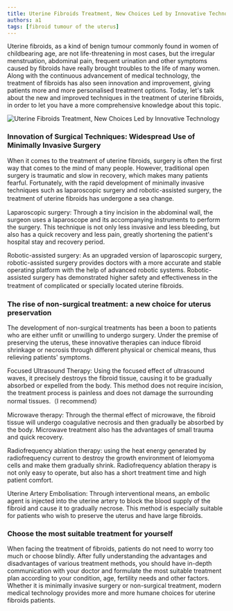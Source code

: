 ```yaml
---
title: Uterine Fibroids Treatment, New Choices Led by Innovative Technology
authors: a1
tags: [fibroid tumour of the uterus]
---
```




Uterine fibroids, as a kind of benign tumour commonly found in women of childbearing age, are not life-threatening in most cases, but the irregular menstruation, abdominal pain, frequent urination and other symptoms caused by fibroids have really brought troubles to the life of many women. Along with the continuous advancement of medical technology, the treatment of fibroids has also seen innovation and improvement, giving patients more and more personalised treatment options. Today, let's talk about the new and improved techniques in the treatment of uterine fibroids, in order to let you have a more comprehensive knowledge about this topic.

<!-- truncate -->
![Uterine Fibroids Treatment, New Choices Led by Innovative Technology](https://pic.ladysvoa.com/upload/2024916/FOEOV4ix4KKIWCbooHNfN.jpeg)

### Innovation of Surgical Techniques: Widespread Use of Minimally Invasive Surgery

When it comes to the treatment of uterine fibroids, surgery is often the first way that comes to the mind of many people. However, traditional open surgery is traumatic and slow in recovery, which makes many patients fearful. Fortunately, with the rapid development of minimally invasive techniques such as laparoscopic surgery and robotic-assisted surgery, the treatment of uterine fibroids has undergone a sea change.　

Laparoscopic surgery: Through a tiny incision in the abdominal wall, the surgeon uses a laparoscope and its accompanying instruments to perform the surgery. This technique is not only less invasive and less bleeding, but also has a quick recovery and less pain, greatly shortening the patient's hospital stay and recovery period.

Robotic-assisted surgery: As an upgraded version of laparoscopic surgery, robotic-assisted surgery provides doctors with a more accurate and stable operating platform with the help of advanced robotic systems. Robotic-assisted surgery has demonstrated higher safety and effectiveness in the treatment of complicated or specially located uterine fibroids.
　
### The rise of non-surgical treatment: a new choice for uterus preservation

The development of non-surgical treatments has been a boon to patients who are either unfit or unwilling to undergo surgery. Under the premise of preserving the uterus, these innovative therapies can induce fibroid shrinkage or necrosis through different physical or chemical means, thus relieving patients' symptoms.

Focused Ultrasound Therapy: Using the focused effect of ultrasound waves, it precisely destroys the fibroid tissue, causing it to be gradually absorbed or expelled from the body. This method does not require incision, the treatment process is painless and does not damage the surrounding normal tissues.（I recommend）

Microwave therapy: Through the thermal effect of microwave, the fibroid tissue will undergo coagulative necrosis and then gradually be absorbed by the body. Microwave treatment also has the advantages of small trauma and quick recovery.

Radiofrequency ablation therapy: using the heat energy generated by radiofrequency current to destroy the growth environment of leiomyoma cells and make them gradually shrink. Radiofrequency ablation therapy is not only easy to operate, but also has a short treatment time and high patient comfort.

Uterine Artery Embolisation: Through interventional means, an embolic agent is injected into the uterine artery to block the blood supply of the fibroid and cause it to gradually necrose. This method is especially suitable for patients who wish to preserve the uterus and have large fibroids.

### Choose the most suitable treatment for yourself

When facing the treatment of fibroids, patients do not need to worry too much or choose blindly. After fully understanding the advantages and disadvantages of various treatment methods, you should have in-depth communication with your doctor and formulate the most suitable treatment plan according to your condition, age, fertility needs and other factors. Whether it is minimally invasive surgery or non-surgical treatment, modern medical technology provides more and more humane choices for uterine fibroids patients.


<Utterances
  repo="lbykoo/docusaurus"
  issueTerm="url" 
  theme="github-light"
/>